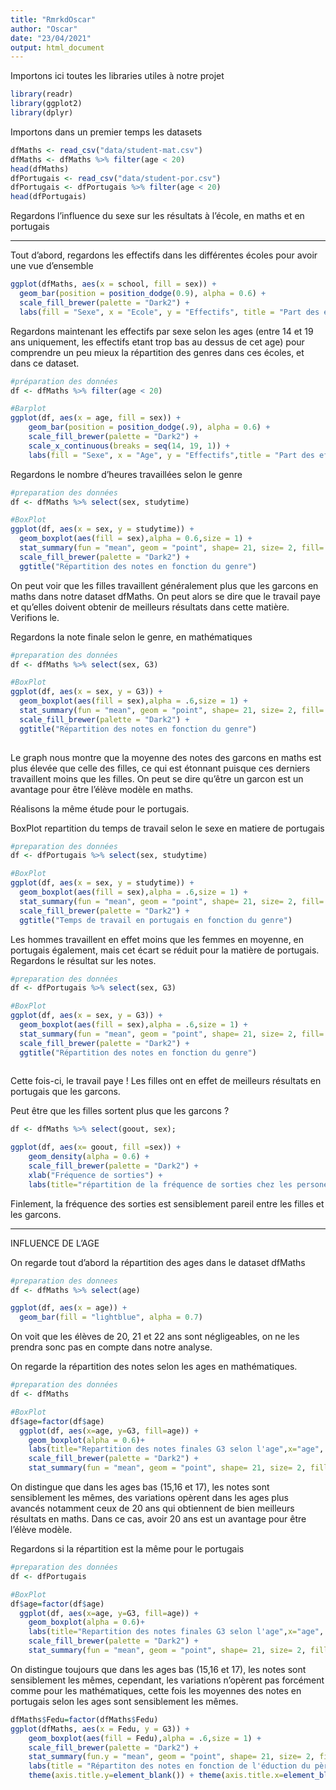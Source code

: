 ---
title: "RmrkdOscar"
author: "Oscar"
date: "23/04/2021"
output: html_document
---

Importons ici toutes les libraries utiles à notre projet
```{r message = FALSE}
library(readr)
library(ggplot2)
library(dplyr)
```


Importons dans un premier temps les datasets

```{r message = FALSE}
dfMaths <- read_csv("data/student-mat.csv")
dfMaths <- dfMaths %>% filter(age < 20)
head(dfMaths)
dfPortugais <- read_csv("data/student-por.csv")
dfPortugais <- dfPortugais %>% filter(age < 20)
head(dfPortugais)
```

Regardons l'influence du sexe sur les résultats à l'école, en maths et en portugais

----------------------------------------------------------

Tout d'abord, regardons les effectifs dans les différentes écoles pour avoir une vue d'ensemble

```{r message = FALSE}

ggplot(dfMaths, aes(x = school, fill = sex)) + 
  geom_bar(position = position_dodge(0.9), alpha = 0.6) + 
  scale_fill_brewer(palette = "Dark2") + 
  labs(fill = "Sexe", x = "Ecole", y = "Effectifs", title = "Part des effectifs Masculins et Féminins dans chaque école")
```

Regardons maintenant les effectifs par sexe selon les ages (entre 14 et 19 ans uniquement, les effectifs etant trop bas au dessus de cet age) pour comprendre un peu mieux la répartition des genres dans ces écoles, et dans ce dataset.

```{r message = FALSE}
#préparation des données
df <- dfMaths %>% filter(age < 20)

#Barplot 
ggplot(df, aes(x = age, fill = sex)) + 
    geom_bar(position = position_dodge(.9), alpha = 0.6) +
    scale_fill_brewer(palette = "Dark2") + 
    scale_x_continuous(breaks = seq(14, 19, 1)) +
    labs(fill = "Sexe", x = "Age", y = "Effectifs",title = "Part des effectifs Masculins et Féminins selon l'âge")
```

Regardons le nombre d'heures travaillées selon le genre

```{r message = FALSE}
#preparation des données
df <- dfMaths %>% select(sex, studytime)

#BoxPlot
ggplot(df, aes(x = sex, y = studytime)) + 
  geom_boxplot(aes(fill = sex),alpha = 0.6,size = 1) + 
  stat_summary(fun = "mean", geom = "point", shape= 21, size= 2, fill= "white") +
  scale_fill_brewer(palette = "Dark2") +
  ggtitle("Répartition des notes en fonction du genre")

```

On peut voir que les filles travaillent généralement plus que les garcons en maths dans notre dataset dfMaths. On peut alors se dire que le travail paye et qu'elles doivent obtenir de meilleurs résultats dans cette matière. Verifions le.

Regardons la note finale selon le genre, en mathématiques

```{r message = FALSE}
#preparation des données
df <- dfMaths %>% select(sex, G3)

#BoxPlot
ggplot(df, aes(x = sex, y = G3)) + 
  geom_boxplot(aes(fill = sex),alpha = .6,size = 1) + 
  stat_summary(fun = "mean", geom = "point", shape= 21, size= 2, fill= "white") +
  scale_fill_brewer(palette = "Dark2") +
  ggtitle("Répartition des notes en fonction du genre")
  

```

Le graph nous montre que la moyenne des notes des garcons en maths est plus élevée que celle des filles, ce qui est étonnant puisque ces derniers travaillent moins que les filles. On peut se dire qu'être un garcon est un avantage pour être l'élève modèle en maths.

Réalisons la même étude pour le portugais.

BoxPlot repartition du temps de travail selon le sexe en matiere de portugais

```{r message = FALSE}
#preparation des données
df <- dfPortugais %>% select(sex, studytime)

#BoxPlot
ggplot(df, aes(x = sex, y = studytime)) + 
  geom_boxplot(aes(fill = sex),alpha = .6,size = 1) + 
  stat_summary(fun = "mean", geom = "point", shape= 21, size= 2, fill= "white") +
  scale_fill_brewer(palette = "Dark2") +
  ggtitle("Temps de travail en portugais en fonction du genre")

```

Les hommes travaillent en effet moins que les femmes en moyenne, en portugais également, mais cet écart se réduit pour la matière de portugais. Regardons le résultat sur les notes.

```{r message = FALSE}
#preparation des données
df <- dfPortugais %>% select(sex, G3)

#BoxPlot
ggplot(df, aes(x = sex, y = G3)) + 
  geom_boxplot(aes(fill = sex),alpha = .6,size = 1) + 
  stat_summary(fun = "mean", geom = "point", shape= 21, size= 2, fill= "white") +
  scale_fill_brewer(palette = "Dark2") +
  ggtitle("Répartition des notes en fonction du genre")
  

```

Cette fois-ci, le travail paye ! Les filles ont en effet de meilleurs résultats en portugais que les garcons.

Peut être que les filles sortent plus que les garcons ?

```{r}
df <- dfMaths %>% select(goout, sex);

ggplot(df, aes(x= goout, fill =sex)) +
    geom_density(alpha = 0.6) + 
    scale_fill_brewer(palette = "Dark2") +
    xlab("Fréquence de sorties") +
    labs(title="répartition de la fréquence de sorties chez les persones en couple");
```

Finlement, la fréquence des sorties est sensiblement pareil entre les filles et les garcons.

-----------------------------------

INFLUENCE DE L'AGE

On regarde tout d'abord la répartition des ages dans le dataset dfMaths

```{r}
#preparation des donnees
df <- dfMaths %>% select(age)

ggplot(df, aes(x = age)) +
  geom_bar(fill = "lightblue", alpha = 0.7)
```

On voit que les élèves de 20, 21 et 22 ans sont négligeables, on ne les prendra sonc pas en compte dans notre analyse.

On regarde la répartition des notes selon les ages en mathématiques.

```{r message = FALSE}
#preparation des données 
df <- dfMaths

#BoxPlot
df$age=factor(df$age)
  ggplot(df, aes(x=age, y=G3, fill=age)) +
    geom_boxplot(alpha = 0.6)+
    labs(title="Repartition des notes finales G3 selon l'age",x="age", y = "Note finale") +
    scale_fill_brewer(palette = "Dark2") +
    stat_summary(fun = "mean", geom = "point", shape= 21, size= 2, fill= "white")  
```

On distingue que dans les ages bas (15,16 et 17), les notes sont sensiblement les mêmes, des variations opèrent dans les ages plus avancés notamment ceux de 20 ans qui obtiennent de bien meilleurs résultats en maths. Dans ce cas, avoir 20 ans est un avantage pour être l'élève modèle.

Regardons si la répartition est la même pour le portugais
```{r message = FALSE}
#preparation des données 
df <- dfPortugais

#BoxPlot
df$age=factor(df$age)
  ggplot(df, aes(x=age, y=G3, fill=age)) +
    geom_boxplot(alpha = 0.6)+
    labs(title="Repartition des notes finales G3 selon l'age",x="age", y = "Note finale") +
    scale_fill_brewer(palette = "Dark2") +
    stat_summary(fun = "mean", geom = "point", shape= 21, size= 2, fill= "white")  
```

On distingue toujours que dans les ages bas (15,16 et 17), les notes sont sensiblement les mêmes, cependant, les variations n'opèrent pas forcément comme pour les mathématiques, cette fois les moyennes des notes en portugais selon les ages sont sensiblement les mêmes.

```{r message = FALSE}
dfMaths$Fedu=factor(dfMaths$Fedu)
ggplot(dfMaths, aes(x = Fedu, y = G3)) + 
    geom_boxplot(aes(fill = Fedu),alpha = .6,size = 1) + 
    scale_fill_brewer(palette = "Dark2") + 
    stat_summary(fun.y = "mean", geom = "point", shape= 21, size= 2, fill= "white") +
    labs(title = "Répartiton des notes en fonction de l'éduction du père", x = "Education du père", y = "notes") + 
    theme(axis.title.y=element_blank()) + theme(axis.title.x=element_blank())
```

